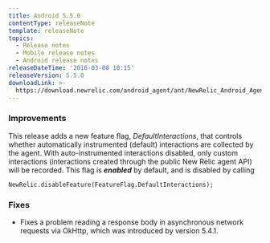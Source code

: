 ```yaml
---
title: Android 5.5.0
contentType: releaseNote
template: releaseNote
topics:
  - Release notes
  - Mobile release notes
  - Android release notes
releaseDateTime: '2016-03-08 10:15'
releaseVersion: 5.5.0
downloadLink: >-
  https://download.newrelic.com/android_agent/ant/NewRelic_Android_Agent_5.5.0.zip
---
```


### Improvements

This release adds a new feature flag, _DefaultInteractions_, that controls whether automatically instrumented (default) interactions are collected by the agent. With auto-instrumented interactions disabled, only custom interactions (interactions created through the public New Relic agent API) will be recorded. This flag is _**enabled**_ by default, and is disabled by calling

`NewRelic.disableFeature(FeatureFlag.DefaultInteractions);`

### Fixes

* Fixes a problem reading a response body in asynchronous network requests via OkHttp, which was introduced by version 5.4.1.
